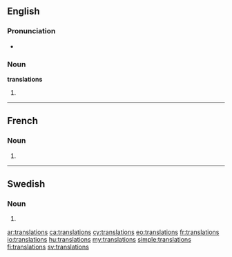 {{selfref|See also [[Wiktionary:Translations]]}}
==English==

===Pronunciation===
* {{audio|en-us-translations.ogg|Audio (US)}}

===Noun===
'''translations''' {{p}}

# {{plural of|translation}}

----

==French==

===Noun===
{{infl|fr|plural}} {{f|p}}

# {{plural of|translation|lang=fr}}

----

==Swedish==

===Noun===
{{infl|sv|noun form}}

# {{sv-noun-form-indef-gen|translation}}

[[ar:translations]]
[[ca:translations]]
[[cy:translations]]
[[eo:translations]]
[[fr:translations]]
[[io:translations]]
[[hu:translations]]
[[my:translations]]
[[simple:translations]]
[[fi:translations]]
[[sv:translations]]